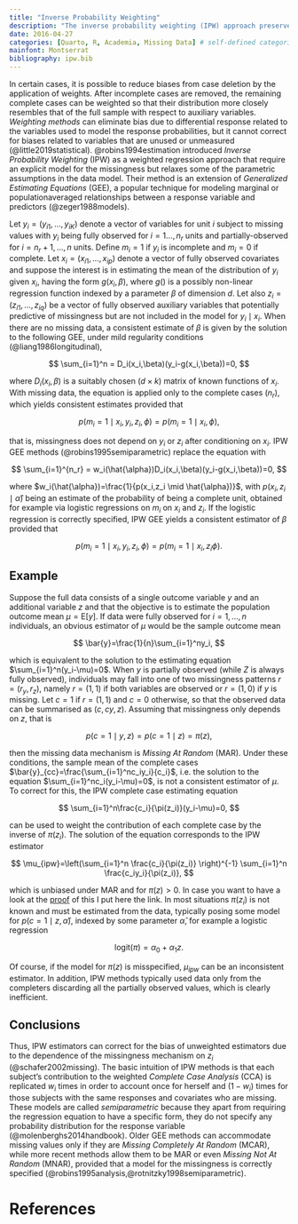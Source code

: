 ```yaml
---
title: "Inverse Probability Weighting"
description: "The inverse probability weighting (IPW) approach preserves the semiparametric structure of the underlying model of substantive interest and clearly separates the model of substantive interest from the model used to account for the missing data"
date: 2016-04-27
categories: [Quarto, R, Academia, Missing Data] # self-defined categories
mainfont: Montserrat
bibliography: ipw.bib
---
```


In certain cases, it is possible to reduce biases from case deletion by the application of weights. After incomplete cases are removed, the remaining complete cases can be weighted so that their distribution more closely resembles that of the full sample with respect to auxiliary variables. *Weighting methods* can eliminate bias due to differential response related to the variables used to model the response probabilities, but it cannot correct for biases related to variables that are unused or unmeasured (@little2019statistical). @robins1994estimation introduced *Inverse Probability Weighting* (IPW) as a weighted regression approach that require an explicit model for the missingness but relaxes some of the parametric assumptions in the data model. Their method is an extension of *Generalized Estimating Equations* (GEE), a popular technique for modeling marginal or populationaveraged relationships between a response variable and predictors (@zeger1988models). 

Let $y_i=(y_{i1},\ldots,y_{iK})$ denote a vector of variables for unit $i$ subject to missing values with $y_i$ being fully observed for $i=1\ldots,n_r$ units and partially-observed for $i=n_r+1,\ldots,n$ units. Define $m_i=1$ if $y_i$ is incomplete and $m_i=0$ if complete. Let $x_i=(x_{i1},\ldots,x_{ip})$ denote a vector of fully observed covariates and suppose the interest is in estimating the mean of the distribution of $y_i$ given $x_i$, having the form $g(x_i,\beta)$, where $g()$ is a possibly non-linear regression function indexed by a parameter $\beta$ of dimension $d$. Let also $z_i=(z_{i1},\ldots,z_{iq})$ be a vector of fully observed auxiliary variables that potentially predictive of missingness but are not included in the model for $y_i \mid x_i$. When there are no missing data, a consistent estimate of $\beta$ is given by the solution to the following GEE, under mild regularity conditions (@liang1986longitudinal),  

$$
\sum_{i=1}^n = D_i(x_i,\beta)(y_i-g(x_i,\beta))=0,
$$

where $D_i(x_i,\beta)$ is a suitably chosen $(d\times k)$ matrix of known functions of $x_i$. With missing data, the equation is applied only to the complete cases ($n_{r}$), which yields consistent estimates provided that

$$
p(m_i=1 \mid x_i,y_i,z_i,\phi)=p(m_i=1\mid x_i,\phi),
$$

that is, missingness does not depend on $y_i$ or $z_i$ after conditioning on $x_i$. IPW GEE methods (@robins1995semiparametric) replace the equation with

$$
\sum_{i=1}^{n_r} = w_i(\hat{\alpha})D_i(x_i,\beta)(y_i-g(x_i,\beta))=0,
$$

where $w_i(\hat{\alpha})=\frac{1}{p(x_i,z_i \mid \hat{\alpha})}$, with $p(x_i,z_i \mid \hat{\alpha})$ being an estimate of the probability of being a complete unit, obtained for example via logistic regressions on $m_i$ on $x_i$ and $z_i$. If the logistic regression is correctly specified, IPW GEE yields a consistent estimator of $\beta$ provided that 

$$
p(m_i=1 \mid x_i,y_i,z_i,\phi)=p(m_i=1\mid x_i,z_i\phi).
$$

## Example

Suppose the full data consists of a single outcome variable $y$ and an additional variable $z$ and that the objective is to estimate the population outcome mean $\mu=\text{E}[y]$. If data were fully observed for $i=1,\ldots,n$ individuals, an obvious estimator of $\mu$ would be the sample outcome mean

$$
\bar{y}=\frac{1}{n}\sum_{i=1}^ny_i, 
$$

which is equivalent to the solution to the estimating equation $\sum_{i=1}^n(y_i-\mu)=0$. When $y$ is partially observed (while $Z$ is always fully observed), individuals may fall into one of two missingness patterns $r=(r_{y},r_{z})$, namely $r=(1,1)$ if both variables are observed or $r=(1,0)$ if $y$ is missing. Let $c=1$ if $r=(1,1)$ and $c=0$ otherwise, so that the observed data can be summarised as $(c,cy,z)$. Assuming that missingness only depends on $z$, that is

$$
p(c=1 \mid y,z)=p(c=1 \mid z)=\pi(z), 
$$

then the missing data mechanism is *Missing At Random* (MAR). Under these conditions, the sample mean of the complete cases $\bar{y}_{cc}=\frac{\sum_{i=1}^nc_iy_i}{c_i}$, i.e. the solution to the equation $\sum_{i=1}^nc_i(y_i-\mu)=0$, is not a consistent estimator of $\mu$. To correct for this, the IPW complete case estimating equation

$$
\sum_{i=1}^n\frac{c_i}{\pi(z_i)}(y_i-\mu)=0, 
$$

can be used to weight the contribution of each complete case by the inverse of $\pi(z_i)$. The solution of the equation corresponds to the IPW estimator 

$$
\mu_{ipw}=\left(\sum_{i=1}^n \frac{c_i}{\pi(z_i)} \right)^{-1} \sum_{i=1}^n \frac{c_iy_i}{\pi(z_i)},
$$

which is unbiased under MAR and for $\pi(z)>0$. In case you want to have a look at the [proof](https://www4.stat.ncsu.edu/~davidian/st790/notes/chap5.pdf) of this I put here the link. In most situations $\pi(z_i)$ is not known and must be estimated from the data, typically posing some model for $p(c=1 \mid z, \hat{\alpha})$, indexed by some parameter $\hat{\alpha}$, for example a logistic regression

$$
\text{logit}(\pi)=\alpha_0 + \alpha_1z.
$$

Of course, if the model for $\pi(z)$ is misspecified, $\mu_{ipw}$ can be an inconsistent estimator. In addition, IPW methods typically used data only from the completers discarding all the partially observed values, which is clearly inefficient.

## Conclusions

Thus, IPW estimators can correct for the bias of unweighted estimators due to the dependence of the missingness mechanism on $z_i$ (@schafer2002missing). The basic intuition of IPW methods is that each subject's contribution to the weighted *Complete Case Analysis* (CCA) is replicated $w_i$ times in order to account once for herself and $(1-w_i)$ times for those subjects with the same responses and covariates who are missing. These models are called *semiparametric* because they apart from requiring the regression equation to have a specific form, they do not specify any probability distribution for the response variable (@molenberghs2014handbook). Older GEE methods can accommodate missing values only if they are *Missing Completely At Random* (MCAR), while more recent methods allow them to be MAR or even *Missing Not At Random* (MNAR), provided that a model for the missingness is correctly specified (@robins1995analysis,@rotnitzky1998semiparametric).



# References
